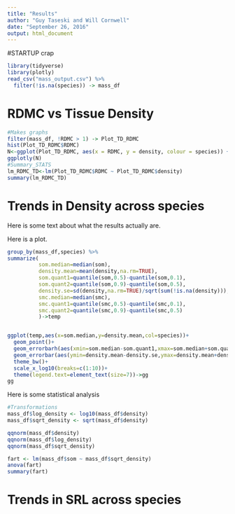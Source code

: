 ```yaml
---
title: "Results"
author: "Guy Taseski and Will Cornwell"
date: "September 26, 2016"
output: html_document
---
```


#STARTUP crap

```r
library(tidyverse)
library(plotly)
read_csv("mass_output.csv") %>%
  filter(!is.na(species)) -> mass_df
```

# RDMC vs Tissue Density

```r
#Makes graphs
filter(mass_df, !RDMC > 1) -> Plot_TD_RDMC
hist(Plot_TD_RDMC$RDMC)
N<-ggplot(Plot_TD_RDMC, aes(x = RDMC, y = density, colour = species)) + geom_point() + geom_abline()
ggplotly(N)
#Summary_STATS
lm_RDMC_TD<-lm(Plot_TD_RDMC$RDMC ~ Plot_TD_RDMC$density)
summary(lm_RDMC_TD)
```

# Trends in Density across species

Here is some text about what the results actually are.  

Here is a plot.

```r
group_by(mass_df,species) %>%
summarize(
          som.median=median(som),
          density.mean=mean(density,na.rm=TRUE),
          som.quant1=quantile(som,0.5)-quantile(som,0.1),
          som.quant2=quantile(som,0.9)-quantile(som,0.5),
          density.se=sd(density,na.rm=TRUE)/sqrt(sum(!is.na(density))),
          smc.median=median(smc),
          smc.quant1=quantile(smc,0.5)-quantile(smc,0.1),
          smc.quant2=quantile(smc,0.9)-quantile(smc,0.5)
          )->temp    


ggplot(temp,aes(x=som.median,y=density.mean,col=species))+
  geom_point()+
  geom_errorbarh(aes(xmin=som.median-som.quant1,xmax=som.median+som.quant2,y=density.mean))+
  geom_errorbar(aes(ymin=density.mean-density.se,ymax=density.mean+density.se))+
  theme_bw()+
  scale_x_log10(breaks=c(1:10))+ 
  theme(legend.text=element_text(size=7))->gg
gg
```


Here is some statistical analysis

```r
#Transformations
mass_df$log_density <- log10(mass_df$density) 
mass_df$sqrt_density <- sqrt(mass_df$density)

qqnorm(mass_df$density)
qqnorm(mass_df$log_density)
qqnorm(mass_df$sqrt_density)

fart <- lm(mass_df$som ~ mass_df$sqrt_density)
anova(fart)
summary(fart)
```

# Trends in SRL across species




